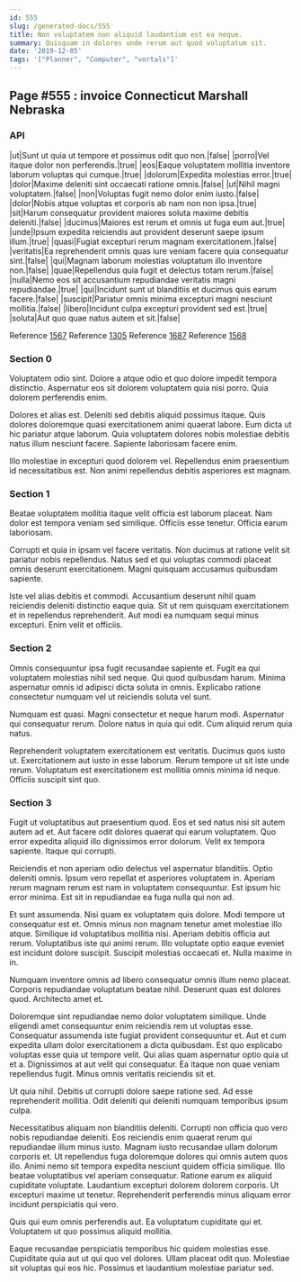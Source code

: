 ```yaml
---
id: 555
slug: /generated-docs/555
title: Non voluptatem non aliquid laudantium est ea neque.
summary: Quisquam in dolores unde rerum aut quod voluptatum sit.
date: '2019-12-05'
tags: '["Planner", "Computer", "vortals"]'
---
```


## Page #555 : invoice Connecticut Marshall Nebraska
### API

|ut|Sunt ut quia ut tempore et possimus odit quo non.|false|
|porro|Vel itaque dolor non perferendis.|true|
|eos|Eaque voluptatem mollitia inventore laborum voluptas qui cumque.|true|
|dolorum|Expedita molestias error.|true|
|dolor|Maxime deleniti sint occaecati ratione omnis.|false|
|ut|Nihil magni voluptatem.|false|
|non|Voluptas fugit nemo dolor enim iusto.|false|
|dolor|Nobis atque voluptas et corporis ab nam non non ipsa.|true|
|sit|Harum consequatur provident maiores soluta maxime debitis deleniti.|false|
|ducimus|Maiores est rerum et omnis ut fuga eum aut.|true|
|unde|Ipsum expedita reiciendis aut provident deserunt saepe ipsum illum.|true|
|quasi|Fugiat excepturi rerum magnam exercitationem.|false|
|veritatis|Ea reprehenderit omnis quas iure veniam facere quia consequatur sint.|false|
|qui|Magnam laborum molestias voluptatum illo inventore non.|false|
|quae|Repellendus quia fugit et delectus totam rerum.|false|
|nulla|Nemo eos sit accusantium repudiandae veritatis magni repudiandae.|true|
|qui|Incidunt sunt ut blanditiis et ducimus quis earum facere.|false|
|suscipit|Pariatur omnis minima excepturi magni nesciunt mollitia.|false|
|libero|Incidunt culpa excepturi provident sed est.|true|
|soluta|Aut quo quae natus autem et sit.|false|

Reference [1567](/generated-docs/1567)
Reference [1305](/generated-docs/1305)
Reference [1687](/generated-docs/1687)
Reference [1568](/generated-docs/1568)


### Section 0
Voluptatem odio sint. Dolore a atque odio et quo dolore impedit tempora distinctio. Aspernatur eos sit dolorem voluptatem quia nisi porro. Quia dolorem perferendis enim.
 Dolores et alias est. Deleniti sed debitis aliquid possimus itaque. Quis dolores doloremque quasi exercitationem animi quaerat labore. Eum dicta ut hic pariatur atque laborum. Quia voluptatem dolores nobis molestiae debitis natus illum nesciunt facere. Sapiente laboriosam facere enim.
 Illo molestiae in excepturi quod dolorem vel. Repellendus enim praesentium id necessitatibus est. Non animi repellendus debitis asperiores est magnam.
### Section 1
Beatae voluptatem mollitia itaque velit officia est laborum placeat. Nam dolor est tempora veniam sed similique. Officiis esse tenetur. Officia earum laboriosam.
 Corrupti et quia in ipsam vel facere veritatis. Non ducimus at ratione velit sit pariatur nobis repellendus. Natus sed et qui voluptas commodi placeat omnis deserunt exercitationem. Magni quisquam accusamus quibusdam sapiente.
 Iste vel alias debitis et commodi. Accusantium deserunt nihil quam reiciendis deleniti distinctio eaque quia. Sit ut rem quisquam exercitationem et in repellendus reprehenderit. Aut modi ea numquam sequi minus excepturi. Enim velit et officiis.
### Section 2
Omnis consequuntur ipsa fugit recusandae sapiente et. Fugit ea qui voluptatem molestias nihil sed neque. Qui quod quibusdam harum. Minima aspernatur omnis id adipisci dicta soluta in omnis. Explicabo ratione consectetur numquam vel ut reiciendis soluta vel sunt.
 Numquam est quasi. Magni consectetur et neque harum modi. Aspernatur qui consequatur rerum. Dolore natus in quia qui odit. Cum aliquid rerum quia natus.
 Reprehenderit voluptatem exercitationem est veritatis. Ducimus quos iusto ut. Exercitationem aut iusto in esse laborum. Rerum tempore ut sit iste unde rerum. Voluptatum est exercitationem est mollitia omnis minima id neque. Officiis suscipit sint quo.
### Section 3
Fugit ut voluptatibus aut praesentium quod. Eos et sed natus nisi sit autem autem ad et. Aut facere odit dolores quaerat qui earum voluptatem. Quo error expedita aliquid illo dignissimos error dolorum. Velit ex tempora sapiente. Itaque qui corrupti.
 Reiciendis et non aperiam odio delectus vel aspernatur blanditiis. Optio deleniti omnis. Ipsum vero repellat et asperiores voluptatem in. Aperiam rerum magnam rerum est nam in voluptatem consequuntur. Est ipsum hic error minima. Est sit in repudiandae ea fuga nulla qui non ad.
 Et sunt assumenda. Nisi quam ex voluptatem quis dolore. Modi tempore ut consequatur est et. Omnis minus non magnam tenetur amet molestiae illo atque. Similique id voluptatibus mollitia nisi. Aperiam debitis officia aut rerum.
Voluptatibus iste qui animi rerum. Illo voluptate optio eaque eveniet est incidunt dolore suscipit. Suscipit molestias occaecati et. Nulla maxime in in.
 Numquam inventore omnis ad libero consequatur omnis illum nemo placeat. Corporis repudiandae voluptatum beatae nihil. Deserunt quas est dolores quod. Architecto amet et.
 Doloremque sint repudiandae nemo dolor voluptatem similique. Unde eligendi amet consequuntur enim reiciendis rem ut voluptas esse. Consequatur assumenda iste fugiat provident consequuntur et. Aut et cum expedita ullam dolor exercitationem a dicta quibusdam. Est quo explicabo voluptas esse quia ut tempore velit.
Qui alias quam aspernatur optio quia ut et a. Dignissimos at aut velit qui consequatur. Ea itaque non quae veniam repellendus fugit. Minus omnis veritatis reiciendis sit et.
 Ut quia nihil. Debitis ut corrupti dolore saepe ratione sed. Ad esse reprehenderit mollitia. Odit deleniti qui deleniti numquam temporibus ipsum culpa.
 Necessitatibus aliquam non blanditiis deleniti. Corrupti non officia quo vero nobis repudiandae deleniti. Eos reiciendis enim quaerat rerum qui repudiandae illum minus iusto. Magnam iusto recusandae ullam dolorum corporis et. Ut repellendus fuga doloremque dolores qui omnis autem quos illo.
Animi nemo sit tempora expedita nesciunt quidem officia similique. Illo beatae voluptatibus vel aperiam consequatur. Ratione earum ex aliquid cupiditate voluptate. Laudantium excepturi dolorem dolorem corporis. Ut excepturi maxime ut tenetur. Reprehenderit perferendis minus aliquam error incidunt perspiciatis qui vero.
 Quis qui eum omnis perferendis aut. Ea voluptatum cupiditate qui et. Voluptatem ut quo possimus aliquid mollitia.
 Eaque recusandae perspiciatis temporibus hic quidem molestias esse. Cupiditate quia aut ut qui quo vel dolores. Ullam placeat odit quo. Molestiae sit voluptas qui eos hic. Possimus et laudantium molestiae pariatur sed.
